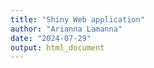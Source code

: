 ```yaml
---
title: "Shiny Web application"
author: "Arianna Lamanna"
date: "2024-07-29"
output: html_document
---
```


